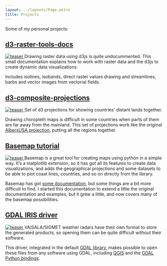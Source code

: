 ```yaml
---
layout: ../layouts/Page.astro
title: Projects
---
```


Some of my personal projects:

<h2>
  <a href="http://geoexamples.com/d3-raster-tools-docs/">
    d3-raster-tools-docs
  </a>
</h2>
<a href="http://http://geoexamples.com/d3-raster-tools-docs/">
  <img
    class="teaser"
    src="/images/teasers/d3-raster-tools-docs.png"
    alt="teaser"
    itemprop="image"
  />
</a>
Drawing raster data using d3js is quite undocummented. This small documentation
explains how to work with raster data and the d3js to create dynamic data
visualizations.

Includes isolines, isobands, direct raster values drawing and streamlines, barbs and vector images from vectorial fields.

<h2>
  <a href="http://geoexamples.com/d3-composite-projections/">
    d3-composite-projections
  </a>
</h2>
<a href="http://geoexamples.com/d3-composite-projections/">
  <img
    class="teaser"
    src="/images/teasers/d3-composite-projections.png"
    alt="teaser"
    itemprop="image"
  />
</a>
Set of d3 projections for showing countries' distant lands together.

Drawing choropleth maps is difficult in some countries when parts of them are far away from the mainland. This set of projections work like the original [AlbersUSA projection](https://github.com/mbostock/d3/wiki/Geo-Projections#albersUsa), putting all the regions together.

<h2>
  <a href="https://basemaptutorial.readthedocs.org/en/latest/">
    Basemap tutorial
  </a>
</h2>
<a href="https://basemaptutorial.readthedocs.org/en/latest/">
  <img
    class="teaser"
    src="/images/teasers/basemaptutorial.png"
    alt="teaser"
    itemprop="image"
  />
</a>
Basemap is a great tool for creating maps using python in a simple way. It’s a
matplotlib extension, so it has got all its features to create data
visualizations, and adds the geographical projections and some datasets to be
able to plot coast lines, countries, and so on directly from the library.

Basemap has got [some documentation](http://matplotlib.org/basemap/index.html), but some things are a bit more difficult to find. I started this documentation to extend a little the original documentation and examples, but it grew a little, and now covers many of the basemap possibilities.

<h2>
  <a href="http://www.gdal.org/frmt_various.html#IRIS">GDAL IRIS driver</a>
</h2>
<a href="http://www.gdal.org/frmt_various.html#IRIS">
  <img
    class="teaser"
    src="/images/teasers/gdal-iris-driver.png"
    alt="teaser"
    itemprop="image"
  />
</a>
VAISALA/SIGMET weather radars have their own format to store the generated
products, so opening them can be quite difficult without their software.

This driver, integrated in the default [GDAL library](http://www.gdal.org/), makes possible to open these files from any software using GDAL, including [QGIS](www.qgis.org) and the [GDAL Python bindings](http://trac.osgeo.org/gdal/wiki/GdalOgrInPython).
